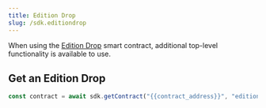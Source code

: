 ---
title: Edition Drop
slug: /sdk.editiondrop
---

When using the [Edition Drop](https://thirdweb.com/thirdweb.eth/DropERC1155) smart contract, additional top-level functionality is available to use.

## Get an Edition Drop

```javascript
const contract = await sdk.getContract("{{contract_address}}", "edition-drop");
```
